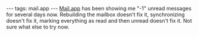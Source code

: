 ---
tags: mail.app
---
[[Mail.app]] has been showing me "-1" unread messages for several days now. Rebuilding the mailbox doesn't fix it, synchronizing doesn't fix it, marking everything as read and then unread doesn't fix it. Not sure what else to try now.
